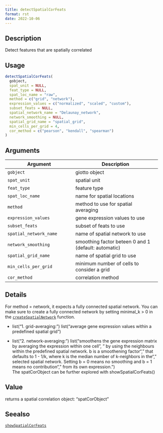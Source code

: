```yaml
--- 
title: detectSpatialCorFeats 
format: rst 
date: 2022-10-06 
--- 
```


## Description

Detect features that are spatially correlated


## Usage

```r
detectSpatialCorFeats(
  gobject,
  spat_unit = NULL,
  feat_type = NULL,
  spat_loc_name = "raw",
  method = c("grid", "network"),
  expression_values = c("normalized", "scaled", "custom"),
  subset_feats = NULL,
  spatial_network_name = "Delaunay_network",
  network_smoothing = NULL,
  spatial_grid_name = "spatial_grid",
  min_cells_per_grid = 4,
  cor_method = c("pearson", "kendall", "spearman")
)
```


## Arguments

Argument      |Description
------------- |----------------
`gobject`     |     giotto object
`spat_unit`     |     spatial unit
`feat_type`     |     feature type
`spat_loc_name`     |     name for spatial locations
`method`     |     method to use for spatial averaging
`expression_values`     |     gene expression values to use
`subset_feats`     |     subset of feats to use
`spatial_network_name`     |     name of spatial network to use
`network_smoothing`     |     smoothing factor beteen 0 and 1 (default: automatic)
`spatial_grid_name`     |     name of spatial grid to use
`min_cells_per_grid`     |     minimum number of cells to consider a grid
`cor_method`     |     correlation method


## Details

For method = network, it expects a fully connected spatial network. You can make sure to create a
 fully connected network by setting minimal_k > 0 in the [`createSpatialNetwork`](#createspatialnetwork) function.
   

*  list("1. grid-averaging: ") list("average gene expression values within a predefined spatial grid")   

*  list("2. network-averaging: ") list("smoothens the gene expression matrix by averaging the expression within one cell\n", " by using the neighbours within the predefined spatial network. b is a smoothening factor\n", " that defaults to 1 - 1/k, where k is the median number of  k-neighbors in the\n", " selected spatial network. Setting b = 0 means no smoothing and b = 1 means no contribution\n", " from its own expression.")  
 The spatCorObject can be further explored with showSpatialCorFeats()


## Value

returns a spatial correlation object: "spatCorObject"


## Seealso

[`showSpatialCorFeats`](#showspatialcorfeats)


